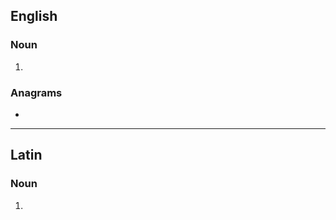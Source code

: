 ==English==

===Noun===
{{head|en|noun form}}

# {{plural of|en|pygidium}}

===Anagrams===
* {{anagrams|en|a=adgiipy|iapygid}}

----

==Latin==

===Noun===
{{la-noun-form|pȳgidia}}

# {{inflection of|la|pȳgidium||nom//acc//voc|p}}